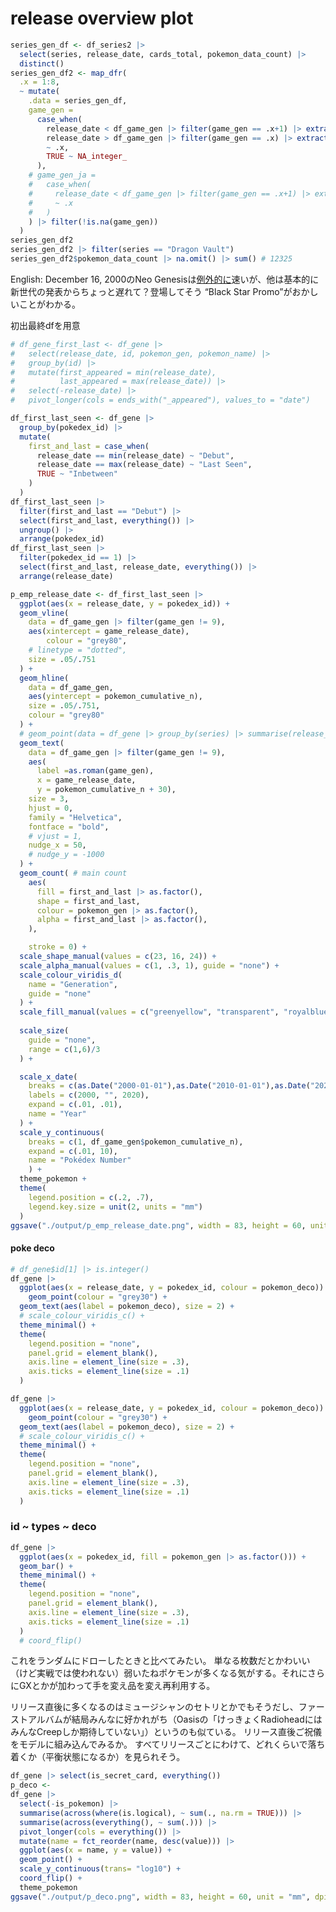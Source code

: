 # release overview plot


```r
series_gen_df <- df_series2 |> 
  select(series, release_date, cards_total, pokemon_data_count) |> 
  distinct()
series_gen_df2 <- map_dfr(
  .x = 1:8, 
  ~ mutate(
    .data = series_gen_df, 
    game_gen = 
      case_when(
        release_date < df_game_gen |> filter(game_gen == .x+1) |> extract("game_release_date") |> pull() &
        release_date > df_game_gen |> filter(game_gen == .x) |> extract("game_release_date") |> pull()
        ~ .x,
        TRUE ~ NA_integer_
      ),
    # game_gen_ja = 
    #   case_when(
    #     release_date < df_game_gen |> filter(game_gen == .x+1) |> extract("release_date_ja") |> pull() 
    #     ~ .x
    #   )
    ) |> filter(!is.na(game_gen))
  ) 
series_gen_df2
series_gen_df2 |> filter(series == "Dragon Vault")
series_gen_df2$pokemon_data_count |> na.omit() |> sum() # 12325
```

English: December 16, 2000のNeo Genesisは[例外的に](https://bulbapedia.bulbagarden.net/wiki/Neo_Genesis_(TCG))速いが、他は基本的に新世代の発表からちょっと遅れて？登場してそう
"Black Star Promo"がおかしいことがわかる。

初出最終dfを用意
```r
# df_gene_first_last <- df_gene |> 
#   select(release_date, id, pokemon_gen, pokemon_name) |> 
#   group_by(id) |> 
#   mutate(first_appeared = min(release_date),
#          last_appeared = max(release_date)) |> 
#   select(-release_date) |> 
#   pivot_longer(cols = ends_with("_appeared"), values_to = "date")
```

```r
df_first_last_seen <- df_gene |> 
  group_by(pokedex_id) |> 
  mutate(
    first_and_last = case_when(
      release_date == min(release_date) ~ "Debut",
      release_date == max(release_date) ~ "Last Seen",
      TRUE ~ "Inbetween"
    )
  )
df_first_last_seen |> 
  filter(first_and_last == "Debut") |> 
  select(first_and_last, everything()) |> 
  ungroup() |> 
  arrange(pokedex_id)
df_first_last_seen |>
  filter(pokedex_id == 1) |> 
  select(first_and_last, release_date, everything()) |> 
  arrange(release_date)

```

```r
p_emp_release_date <- df_first_last_seen |> 
  ggplot(aes(x = release_date, y = pokedex_id)) +
  geom_vline(
    data = df_game_gen |> filter(game_gen != 9),
    aes(xintercept = game_release_date),
        colour = "grey80",
    # linetype = "dotted",
    size = .05/.751
  ) +
  geom_hline(
    data = df_game_gen,
    aes(yintercept = pokemon_cumulative_n),
    size = .05/.751,
    colour = "grey80"
  ) +
  # geom_point(data = df_gene |> group_by(series) |> summarise(release_date, pokemon_gen, id_median = median(id, na.rm = TRUE)), aes(y = id_median), colour = "black", size = .5) + # 中央値がどこか
  geom_text(
    data = df_game_gen |> filter(game_gen != 9),
    aes(
      label =as.roman(game_gen), 
      x = game_release_date, 
      y = pokemon_cumulative_n + 30),
    size = 3,
    hjust = 0,
    family = "Helvetica",
    fontface = "bold",
    # vjust = 1,
    nudge_x = 50,
    # nudge_y = -1000
  ) +
  geom_count( # main count
    aes(
      fill = first_and_last |> as.factor(), 
      shape = first_and_last,
      colour = pokemon_gen |> as.factor(),
      alpha = first_and_last |> as.factor(), 
    ),

    stroke = 0) +
  scale_shape_manual(values = c(23, 16, 24)) +
  scale_alpha_manual(values = c(1, .3, 1), guide = "none") +
  scale_colour_viridis_d(
    name = "Generation",
    guide = "none"
  ) +
  scale_fill_manual(values = c("greenyellow", "transparent", "royalblue3")) +
  
  scale_size(
    guide = "none",
    range = c(1,6)/3
  ) +

  scale_x_date(
    breaks = c(as.Date("2000-01-01"),as.Date("2010-01-01"),as.Date("2020-01-01")),
    labels = c(2000, "", 2020),
    expand = c(.01, .01),
    name = "Year"
  ) +
  scale_y_continuous(
    breaks = c(1, df_game_gen$pokemon_cumulative_n),
    expand = c(.01, 10),
    name = "Pokédex Number"
    ) +
  theme_pokemon +
  theme(
    legend.position = c(.2, .7),
    legend.key.size = unit(2, units = "mm")
  )
ggsave("./output/p_emp_release_date.png", width = 83, height = 60, unit = "mm", dpi = 600) 

```


#### poke deco

```r
# df_gene$id[1] |> is.integer()
df_gene |> 
  ggplot(aes(x = release_date, y = pokedex_id, colour = pokemon_deco)) +
    geom_point(colour = "grey30") +
  geom_text(aes(label = pokemon_deco), size = 2) +
  # scale_colour_viridis_c() +
  theme_minimal() +
  theme(
    legend.position = "none",
    panel.grid = element_blank(),
    axis.line = element_line(size = .3),
    axis.ticks = element_line(size = .1)
  )
```



```r
df_gene |> 
  ggplot(aes(x = release_date, y = pokedex_id, colour = pokemon_deco)) +
    geom_point(colour = "grey30") +
  geom_text(aes(label = pokemon_deco), size = 2) +
  # scale_colour_viridis_c() +
  theme_minimal() +
  theme(
    legend.position = "none",
    panel.grid = element_blank(),
    axis.line = element_line(size = .3),
    axis.ticks = element_line(size = .1)
  )
```


### id ~ types ~ deco

```r
df_gene |> 
  ggplot(aes(x = pokedex_id, fill = pokemon_gen |> as.factor())) +
  geom_bar() +
  theme_minimal() +
  theme(
    legend.position = "none",
    panel.grid = element_blank(),
    axis.line = element_line(size = .3),
    axis.ticks = element_line(size = .1)
  )
  # coord_flip()
```
これをランダムにドローしたときと比べてみたい。
単なる枚数だとかわいい（けど実戦では使われない）弱いたねポケモンが多くなる気がする。それにさらにGXとかが加わって手を変え品を変え再利用する。

リリース直後に多くなるのはミュージシャンのセトリとかでもそうだし、ファーストアルバムが結局みんなに好かれがち（Oasisの「けっきょくRadioheadにはみんなCreepしか期待していない」）というのも似ている。
リリース直後ご祝儀をモデルに組み込んでみるか。
すべてリリースごとにわけて、どれくらいで落ち着くか（平衡状態になるか）を見られそう。

```r
df_gene |> select(is_secret_card, everything()) 
p_deco <- 
df_gene |> 
  select(-is_pokemon) |>
  summarise(across(where(is.logical), ~ sum(., na.rm = TRUE))) |> 
  summarise(across(everything(), ~ sum(.))) |> 
  pivot_longer(cols = everything()) |> 
  mutate(name = fct_reorder(name, desc(value))) |> 
  ggplot(aes(x = name, y = value)) +
  geom_point() +
  scale_y_continuous(trans= "log10") +
  coord_flip() +
  theme_pokemon
ggsave("./output/p_deco.png", width = 83, height = 60, unit = "mm", dpi = 72) 
```


